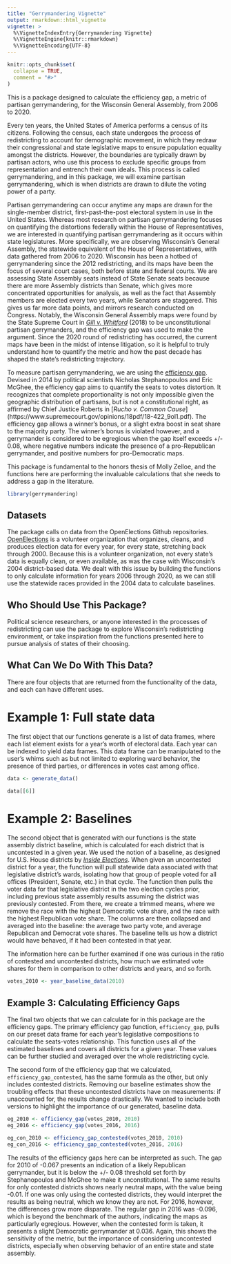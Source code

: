 ```yaml
---
title: "Gerrymandering Vignette"
output: rmarkdown::html_vignette
vignette: >
  %\VignetteIndexEntry{Gerrymandering Vignette}
  %\VignetteEngine{knitr::rmarkdown}
  %\VignetteEncoding{UTF-8}
---
```


```r
knitr::opts_chunk$set(
  collapse = TRUE,
  comment = "#>"
)
```

This is a package designed to calculate the efficiency gap, a metric of partisan gerrymandering, for the Wisconsin General Assembly, from 2006 to 2020. 

Every ten years, the United States of America performs a census of its citizens. Following the census, each state undergoes the process of redistricting to account for demographic movement, in which they redraw their congressional and state legislative maps to ensure population equality amongst the districts. However, the boundaries are typically drawn by partisan actors, who use this process to exclude specific groups from representation and entrench their own ideals. This process is called gerrymandering, and in this package, we will examine partisan gerrymandering, which is when districts are drawn to dilute the voting power of a party. 

Partisan gerrymandering can occur anytime any maps are drawn for the single-member district, first-past-the-post electoral system in use in the United States. Whereas most research on partisan gerrymandering focuses on quantifying the distortions federally within the House of Representatives, we are interested in quantifying partisan gerrymandering as it occurs within state legislatures. More specifically, we are observing Wisconsin's General Assembly, the statewide equivalent of the House of Representatives, with data gathered from 2006 to 2020. Wisconsin has been a hotbed of gerrymandering since the 2012 redistricting, and its maps have been the focus of several court cases, both before state and federal courts. We are assessing State Assembly seats instead of State Senate seats because there are more Assembly districts than Senate, which gives more concentrated opportunities for analysis, as well as the fact that Assembly members are elected every two years, while Senators are staggered. This gives us far more data points, and mirrors research conducted on Congress. Notably, the Wisconsin General Assembly maps were found by the State Supreme Court in [*Gill v. Whitford*](https://www.supremecourt.gov/opinions/17pdf/16-1161_dc8f.pdf) (2018) to be unconstitutional partisan gerrymanders, and the efficiency gap was used to make the argument. Since the 2020 round of redistricting has occurred, the current maps have been in the midst of intense litigation, so it is helpful to truly understand how to quantify the metric and how the past decade has shaped the state's redistricting trajectory. 

To measure partisan gerrymandering, we are using the [efficiency gap](https://chicagounbound.uchicago.edu/cgi/viewcontent.cgi?article=1946&context=public_law_and_legal_theory). Devised in 2014 by political scientists Nicholas Stephanopoulos and Eric McGhee, the efficiency gap aims to quantify the seats to votes distortion. It recognizes that complete proportionality is not only impossible given the geographic distribution of partisans, but is not a constitutional right, as affirmed by Chief Justice Roberts in [*Rucho v. Common Cause*] (https://www.supremecourt.gov/opinions/18pdf/18-422_9ol1.pdf). The efficiency gap allows a winner's bonus, or a slight extra boost in seat share to the majority party. The winner's bonus is violated however, and a gerrymander is considered to be egregious when the gap itself exceeds +/- 0.08, where negative numbers indicate the presence of a pro-Republican gerrymander, and positive numbers for pro-Democratic maps. 

This package is fundamental to the honors thesis of Molly Zelloe, and the functions here are performing the invaluable calculations that she needs to address a gap in the literature. 

```r
library(gerrymandering)
```

## Datasets

The package calls on data from the OpenElections Github repositories. [OpenElections](https://github.com/openelections) is a volunteer organization that organizes, cleans, and produces election data for every year, for every state, stretching back through 2000. Because this is a volunteer organization, not every state's data is equally clean, or even available, as was the case with Wisconsin's 2004 district-based data. We dealt with this issue by building the functions to only calculate information for years 2006 through 2020, as we can still use the statewide races provided in the 2004 data to calculate baselines. 

## Who Should Use This Package?

Political science researchers, or anyone interested in the processes of redistricting can use the package to explore Wisconsin's redistricting environment, or take inspiration from the functions presented here to pursue analysis of states of their choosing. 

## What Can We Do With This Data?

There are four objects that are returned from the functionality of the data, and each can have different uses.

# Example 1: Full state data

The first object that our functions generate is a list of data frames, where each list element exists for a year's worth of electoral data. Each year can be indexed to yield data frames. This data frame can be manipulated to the user's whims such as but not limited to exploring ward behavior, the presence of third parties, or differences in votes cast among office. 

```r
data <- generate_data()

data[[6]]

```

# Example 2: Baselines

The second object that is generated with our functions is the state assembly district baseline, which is calculated for each district that is uncontested in a given year. We used the notion of a baseline, as designed for U.S. House districts by [*Inside Elections*](https://www.insideelections.com/news/article/methodology-inside-elections-baseline-by-congressional-district). When given an uncontested district for a year, the function will pull statewide data associated with that legislative district's wards, isolating how that group of people voted for all offices (President, Senate, etc.) in that cycle. The function then pulls the voter data for that legislative district in the two election cycles prior, including previous state assembly results assuming the district was previously contested. From there, we create a trimmed means, where we remove the race with the highest Democratic vote share, and the race with the highest Republican vote share. The columns are then collapsed and averaged into the baseline: the average two party vote, and average Republican and Democrat vote shares. The baseline tells us how a district would have behaved, if it had been contested in that year. 

The information here can be further examined if one was curious in the ratio of contested and uncontested districts, how much we estimated vote shares for them in comparison to other districts and years, and so forth. 

```r

votes_2010 <- year_baseline_data(2010)

```

## Example 3: Calculating Efficiency Gaps

The final two objects that we can calculate for in this package are the efficiency gaps. The primary efficiency gap function, `efficiency_gap`, pulls on our preset data frame for each year's legislative compositions to calculate the seats-votes relationship. This function uses all of the estimated baselines and covers all districts for a given year. These values can be further studied and averaged over the whole redistricting cycle. 

The second form of the efficiency gap that we calculated, `efficiency_gap_contested`, has the same formula as the other, but only includes contested districts. Removing our baseline estimates show the troubling effects that these uncontested districts have on measurements: if unaccounted for, the results change drastically. We wanted to include both versions to highlight the importance of our generated, baseline data. 

```r
eg_2010 <- efficiency_gap(votes_2010, 2010)
eg_2016 <- efficiency_gap(votes_2016, 2016)

eg_con_2010 <- efficiency_gap_contested(votes_2010, 2010)
eg_con_2016 <- efficiency_gap_contested(votes_2016, 2016)
```

The results of the efficiency gaps here can be interpreted as such. The gap for 2010 of -0.067 presents an indication of a likely Republican gerrymander, but it is below the +/- 0.08 threshold set forth by Stephanopoulos and McGhee to make it unconstitutional. The same results for only contested districts shows nearly neutral maps, with the value being -0.01. If one was only using the contested districts, they would interpret the results as being neutral, which we know they are not. For 2016, however, the differences grow more disparate. The regular gap in 2016 was -0.096, which is beyond the benchmark of the authors, indicating the maps as particularly egregious. However, when the contested form is taken, it presents a slight Democratic gerrymander at 0.036. Again, this shows the sensitivity of the metric, but the importance of considering uncontested districts, especially when observing behavior of an entire state and state assembly. 
